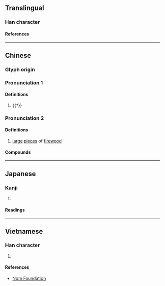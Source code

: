 {{character info/new}}
==Translingual==

===Han character===
{{Han char|rn=75|rad=木|as=05|sn=9|four=49950|canj=DFQ|ids=⿰木半}}

====References====
{{Han ref|kx=0518.130|dkj=14608|dj=0906.130|hdz=21188.050|uh=67C8}}

----

==Chinese==
{{zh-forms}}

===Glyph origin===
{{Han etym}}

===Pronunciation 1===
{{zh-pron
|m=pán
|mc=y
|oc=y
|cat=n
}}

====Definitions====
{{zh-hanzi}}

# {{†}} {{zh-original|槃|dot=,}} {{zh-alt-form|盤|[[plate]]; [[container]]|nocap=y}}

===Pronunciation 2===
{{zh-pron
|m=bàn
|c=bun6
|cat=n
}}

====Definitions====
{{zh-hanzi}}

# {{lb|zh|dialectal}} [[large]] [[piece]]s of [[firewood]]

====Compounds====
{{zh-der|柈子|柈饌|柈飧|木柈子}}

----

==Japanese==

===Kanji===
{{ja-kanji|grade=|rs=木05}}

# {{rfdef|ja|sort=木05}}

====Readings====
{{ja-readings
|on=はん, ばん
|kun=はち
}}

----

==Vietnamese==

===Han character===
{{vi-readings|rs=木05|reading=[[bạn]], [[bàn]]}}

# {{rfdef|vi|sort=木05}}

====References====
* [http://nomfoundation.org/common/nom_details.php?codepoint=67c8 Nom Foundation]